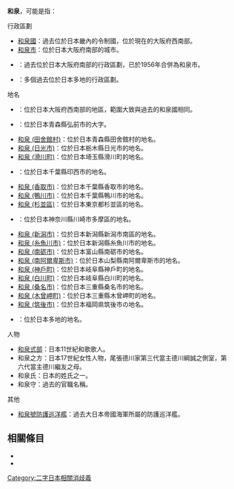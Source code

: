 {{disambig|cat=二字地名消歧義}}

'''和泉'''，可能是指：

; 行政區劃
* [[和泉國|和泉國]]：過去位於日本畿內的令制國，位於現在的大阪府西南部。
* [[和泉市|和泉市]]：位於日本大阪府南部的城市。
* {{Tsl|ja|和泉町}}：過去位於日本大阪府南部的行政區劃，已於1956年合併為和泉市。
* {{Tsl|ja|和泉村}}：多個過去位於日本多地的行政區劃。

; 地名
* {{Tsl|ja|和泉|和泉地區}}：位於日本大阪府西南部的地區，範圍大致與過去的和泉國相同。
* {{Tsl|ja|和泉 (弘前市)}}：位於日本青森縣弘前市的大字。
* [[和泉_(田舍館村)|和泉 (田舍館村)]]：位於日本青森縣田舍館村的地名。
* [[和泉_(日光市)|和泉 (日光市)]]：位於日本栃木縣日光市的地名。
* [[和泉_(滑川町)|和泉 (滑川町)]]：位於日本埼玉縣滑川町的地名。
* {{Tsl|ja|和泉 (印西市)}}：位於日本千葉縣印西市的地名。
* [[和泉_(香取市)|和泉 (香取市)]]：位於日本千葉縣香取市的地名。
* [[和泉_(鴨川市)|和泉 (鴨川市)]]：位於日本千葉縣鴨川市的地名。
* [[和泉_(杉並區)|和泉 (杉並區)]]：位於日本東京都杉並區的地名。
* {{Tsl|ja|和泉 (川崎市)}}：位於日本神奈川縣川崎市多摩區的地名。
* [[和泉_(新潟市)|和泉 (新潟市)]]：位於日本新潟縣新潟市南區的地名。
* [[和泉_(糸魚川市)|和泉 (糸魚川市)]]：位於日本新潟縣糸魚川市的地名。
* [[和泉_(南砺市)|和泉 (南砺市)]]：位於日本富山縣南砺市的地名。
* [[和泉_(南阿爾卑斯市)|和泉 (南阿爾卑斯市)]]：位於日本山梨縣南阿爾卑斯市的地名。
* [[和泉_(神戶町)|和泉 (神戶町)]]：位於日本岐阜縣神戶町的地名。
* [[和泉_(白川町)|和泉 (白川町)]]：位於日本岐阜縣白川町的地名。
* [[和泉_(桑名市)|和泉 (桑名市)]]：位於日本三重縣桑名市的地名。
* [[和泉_(木曾岬町)|和泉 (木曾岬町)]]：位於日本三重縣木曾岬町的地名。
* [[和泉_(筑後市)|和泉 (筑後市)]]：位於日本福岡県筑後市の地名。
* {{Tsl|ja|和泉町 (曖昧さ回避)|和泉町 (消歧義)}}：位於日本多地的地名。

; 人物
* [[和泉式部|和泉式部]]：日本11世紀和歌歌人。
* 和泉之方：日本17世紀女性人物，尾張德川家第三代當主德川綱誠之側室，第六代當主德川繼友之母。
* 和泉氏：日本的姓氏之一。
* 和泉守：過去的官職名稱。

; 其他
* [[和泉號防護巡洋艦|和泉號防護巡洋艦]]：過去大日本帝國海軍所屬的防護巡洋艦。

== 相關條目 ==

* {{Lookfrom|和泉}}
* {{Intitle}}

{{DEFAULTSORT:Izumi}}
[[Category:二字日本相關消歧義|Category:二字日本相關消歧義]]